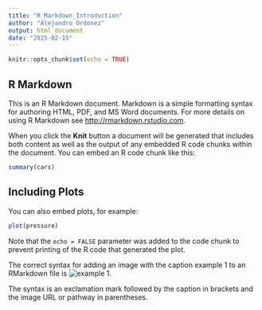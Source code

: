 ```yaml
---
title: "R_Markdown_Introduction"
author: "Alejandro Ordonez"
output: html_document
date: "2025-02-15"
---
```


```r
knitr::opts_chunk$set(echo = TRUE)
```

## R Markdown

This is an R Markdown document. Markdown is a simple formatting syntax for authoring HTML, PDF, and MS Word documents. For more details on using R Markdown see <http://rmarkdown.rstudio.com>.

When you click the **Knit** button a document will be generated that includes both content as well as the output of any embedded R code chunks within the document. You can embed an R code chunk like this:

```r
summary(cars)
```

## Including Plots

You can also embed plots, for example:

```r
plot(pressure)
```

Note that the `echo = FALSE` parameter was added to the code chunk to prevent printing of the R code that generated the plot.

The correct syntax for adding an image with the caption example 1 to an RMarkdown file is 
![example 1](r-project.org/logo/Rlogo.png). 

The syntax is an exclamation mark followed by the caption in brackets and the image URL or pathway in parentheses.
